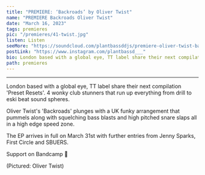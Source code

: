 ---
title: "PREMIERE: ‘Backroads’ by Oliver Twist"
name: "PREMIERE Backroads Oliver Twist"
date: "March 16, 2023"
tags: premieres
pic: "/premieres/41-twist.jpg"
listen: Listen
seeMore: "https://soundcloud.com/plantbassddjs/premiere-oliver-twist-backroads"
postLink: "https://www.instagram.com/plantbassd___"
bio: London based with a global eye, TT label share their next compilation 'Preset Resets'. 4 wonky club stunners that run up everything from drill to eski beat sound spheres.
path: premieres
---

<SoundCloud
  url="https://soundcloud.com/plantbassddjs/premiere-oliver-twist-backroads"
  name="Backroads"
/>

<hr />

London based with a global eye, TT label share their next compilation 'Preset Resets'. 4 wonky club stunners that run up everything from drill to eski beat sound spheres.

Oliver Twist's 'Backroads' plunges with a UK funky arrangement that pummels along with squelching bass blasts and high pitched snare slaps all in a high edge speed zone.

The EP arrives in full on March 31st with further entries from Jenny Sparks, First Circle and SBUERS.

Support <HoverLink url="tobagotracks.bandcamp.com/music" name="Oliver Twist" inline external /> on Bandcamp 🌱

<Picture src="/premieres/40-oliver.jpg" alt="oliver twist cover pic" size={1200} />
<p className="smallText">(Pictured: Oliver Twist)</p>

